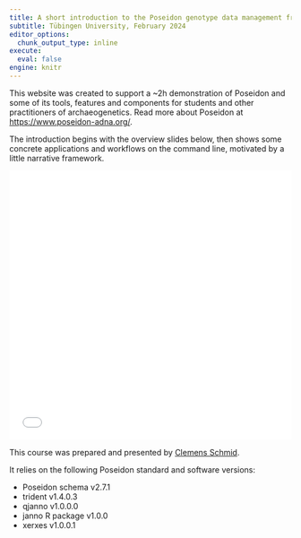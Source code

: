 ```yaml
---
title: A short introduction to the Poseidon genotype data management framework
subtitle: Tübingen University, February 2024
editor_options: 
  chunk_output_type: inline
execute: 
  eval: false
engine: knitr
---
```


This website was created to support a ~2h demonstration of Poseidon and some of its tools, features and components for students and other practitioners of archaeogenetics. Read more about Poseidon at <https://www.poseidon-adna.org/>.


The introduction begins with the overview slides below, then shows some concrete applications and workflows on the command line, motivated by a little narrative framework.

![](Poseidon_Tuebingen_February_2024.pdf){fig-alt="PDF document with Poseidon overview slides." width=100% height=480}

This course was prepared and presented by [Clemens Schmid](https://orcid.org/0000-0003-3448-5715).

It relies on the following Poseidon standard and software versions:

- Poseidon schema v2.7.1
- trident v1.4.0.3
- qjanno v1.0.0.0
- janno R package v1.0.0
- xerxes v1.0.0.1
